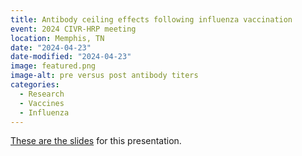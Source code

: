 ```yaml
---
title: Antibody ceiling effects following influenza vaccination
event: 2024 CIVR-HRP meeting 
location: Memphis, TN
date: "2024-04-23"
date-modified: "2024-04-23"
image: featured.png
image-alt: pre versus post antibody titers
categories:
  - Research
  - Vaccines
  - Influenza
---
```



<a href="Handel-CIVR-2024-04.html" target="_blank">These are the slides</a> for this presentation.

